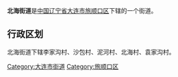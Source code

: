 {{expand|time=2012-04-29T15:13:41+00:00}}
{{中国乡级行政区
|行政区全称 = 北海街道
|景观照片文件名 = 
|景观照片描述 = 
|汉语拼音 =
|其他语言 = 
|其他语言名称 = 
|位置图文件名 = 
|位置图描述 = 
|自定义图片=
|上级行政区 = [[辽宁省|辽宁省]][[大连市|大连市]][[旅顺口区|旅顺口区]]
|行政区类别 = 街道
|行政区划代码 = 
|行政区划 = 
|村委会 = 
|居委会 = 
|建置时间 = 
|领导职位 = 
|领导名称 = 
|政府驻地 = 
|毗邻 = 
|地理坐标 = 
|总面积 = 
|总人口 = 
|户籍人口 = 
|户籍人口年份 = 
|常住人口 = 
|常住人口年份 = 
|人口密度 = 
|GDP = 
|邮政编码 = 
|电话区号 = 
|官方网站 = 
|网站名称 = 
}}
'''北海街道'''是[[中华人民共和国|中国]][[辽宁省|辽宁省]][[大连市|大连市]][[旅顺口区|旅顺口区]]下辖的一个街道。

== 行政区划 ==

北海街道下辖李家沟村、沙包村、泥河村、北海村、袁家沟村。

{{辽宁行政区划小作品}}
{{旅顺口区行政区划}}

[[Category:大连市街道|Category:大连市街道]]
[[Category:旅顺口区|Category:旅顺口区]]
